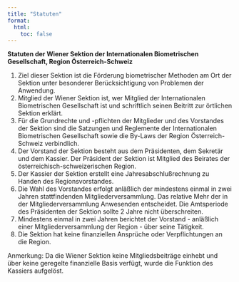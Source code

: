 ```yaml
---
title: "Statuten"
format: 
  html:
    toc: false
---
```


**Statuten der Wiener Sektion der Internationalen Biometrischen Gesellschaft, Region Österreich-Schweiz**

1. Ziel dieser Sektion ist die Förderung biometrischer Methoden am Ort der Sektion unter besonderer Berücksichtigung von Problemen der Anwendung.
2. Mitglied der Wiener Sektion ist, wer Mitglied der Internationalen Biometrischen Gesellschaft ist und schriftlich seinen Beitritt zur örtlichen Sektion erklärt.
3. Für die Grundrechte und -pflichten der Mitglieder und des Vorstandes der Sektion sind die Satzungen und Reglemente der Internationalen Biometrischen Gesellschaft sowie die By-Laws der Region Österreich-Schweiz verbindlich.
4. Der Vorstand der Sektion besteht aus dem Präsidenten, dem Sekretär und dem Kassier. Der Präsident der Sektion ist Mitglied des Beirates der österreichisch-schweizerischen Region.
5. Der Kassier der Sektion erstellt eine Jahresabschlußrechnung zu Handen des Regionsvorstandes.
6. Die Wahl des Vorstandes erfolgt anläßlich der mindestens einmal in zwei Jahren stattfindenden Mitgliederversammlung. Das relative Mehr der in der Mitgliederversammlung Anwesenden entscheidet. Die Amtsperiode des Präsidenten der Sektion sollte 2 Jahre nicht überschreiten.
7. Mindestens einmal in zwei Jahren berichtet der Vorstand - anläßlich einer Mitgliederversammlung der Region - über seine Tätigkeit.
8. Die Sektion hat keine finanziellen Ansprüche oder Verpflichtungen an die Region.
 

Anmerkung: Da die Wiener Sektion keine Mitgliedsbeiträge einhebt und über keine geregelte finanzielle Basis verfügt, wurde die Funktion des Kassiers aufgelöst.